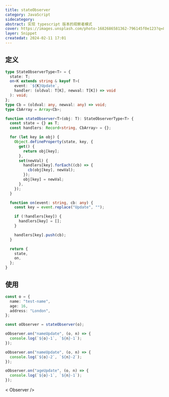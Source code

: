 ```yaml
---
title: stateObserver
category: JavaScript
sidecategory:
abstract: 实现 typescript 版本的观察者模式
cover: https://images.unsplash.com/photo-1682686581362-796145f0e123?q=80&w=2670&auto=format&fit=crop&ixlib=rb-4.0.3&ixid=M3wxMjA3fDF8MHxwaG90by1wYWdlfHx8fGVufDB8fHx8fA%3D%3D
layer: Snippet
createdat: 2024-02-11 17:01
---
```



## 定义

```ts
type StateObserverType<T> = {
  state: T;
  on<K extends string & keyof T>(
    event: `${K}Update`,
    handler: (oldval: T[K], newval: T[K]) => void
  ): void;
};
type Cb = (oldval: any, newval: any) => void;
type CbArray = Array<Cb>;

function stateObserver<T>(obj: T): StateObserverType<T> {
  const state = {} as T;
  const handlers: Record<string, CbArray> = {};

  for (let key in obj) {
    Object.defineProperty(state, key, {
      get() {
        return obj[key];
      },
      set(newVal) {
        handlers[key].forEach((cb) => {
          cb(obj[key], newVal);
        });
        obj[key] = newVal;
      },
    });
  }

  function on(event: string, cb: any) {
    const key = event.replace("Update", "");

    if (!handlers[key]) {
      handlers[key] = [];
    }

    handlers[key].push(cb);
  }

  return {
    state,
    on,
  };
}
```

## 使用

```ts
const o = {
  name: "test-name",
  age: 16,
  address: "London",
};

const oObserver = stateObserver(o);

oObserver.on("nameUpdate", (o, n) => {
  console.log(`${o}-1`, `${n}-1`);
});

oObserver.on("nameUpdate", (o, n) => {
  console.log(`${o}-2`, `${n}-2`);
});

oObserver.on("ageUpdate", (o, n) => {
  console.log(`${o}-1`, `${n}-1`);
});
```

< Observer />

